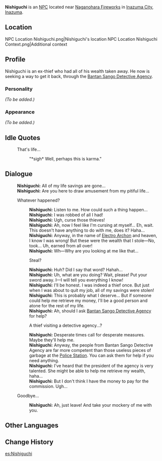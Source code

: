 {{Meta
<!-- Remove this template after adding the missing info -->
|missing_NPC_profile  = yes
}}
{{Character Infobox
|type             = NPC
|image            = NPC Nishiguchi.png
|region           = Inazuma
}}
'''Nishiguchi''' {{Lang|ja=西口}} is an [[NPC]] located near [[Naganohara Fireworks]] in [[Inazuma City]], [[Inazuma]].

==Location==
<gallery>
NPC Location Nishiguchi.png|Nishiguchi's location
NPC Location Nishiguchi Context.png|Additional context
</gallery>

==Profile==
<!-- detailed story/lore information goes here -->
Nishiguchi is an ex-thief who had all of his wealth taken away. He now is seeking a way to get it back, through the [[Bantan Sango Detective Agency]].

===Personality===
''(To be added.)''

===Appearance===
''(To be added.)''

==Idle Quotes==
{{Dialogue start}}
: {{DIcon|Idle}} That's life...
:: {{A|VO Nishiguchi 01.ogg}} "*sigh* Well, perhaps this is karma."
{{Dialogue end}}

==Dialogue==
{{Dialogue start}}
:'''Nishiguchi:''' All of my life savings are gone...
:'''Nishiguchi:''' Are you here to draw amusement from my pitiful life...
:{{DIcon}} Whatever happened?
::'''Nishiguchi:''' Listen to me. How could such a thing happen...
::'''Nishiguchi:''' I was robbed of all I had!
::'''Nishiguchi:''' Ugh, curse those thieves!
::'''Nishiguchi:''' Ah, now I feel like I'm cursing at myself... Eh, wait. This doesn't have anything to do with me, does it? Haha...
::'''Nishiguchi:''' Anyway, in the name of [[Electro Archon]] and heaven, I know I was wrong! But these were the wealth that I stole&mdash;No, took... Uh, earned from all over!
::'''Nishiguchi:''' Wh&mdash;Why are you looking at me like that...
::{{DIcon}} Steal?
::'''Nishiguchi:''' Huh? Did I say that word? Hahah...
::'''Nishiguchi:''' Uh, what are you doing? Wait, please! Put your sword away. I&mdash;I will tell you everything I know!
::'''Nishiguchi:''' I'll be honest. I was indeed a thief once. But just when I was about to quit my job, all of my savings were stolen!
::'''Nishiguchi:''' This is probably what I deserve... But if someone could help me retrieve my money, I'll be a good person and atone for the rest of my life.
::'''Nishiguchi:''' Ah, should I ask [[Bantan Sango Detective Agency]] for help?
::{{DIcon}} A thief visiting a detective agency...?
::'''Nishiguchi:''' Desperate times call for desperate measures. Maybe they'll help me.
::'''Nishiguchi:''' Anyway, the people from Bantan Sango Detective Agency are far more competent than those useless pieces of garbage at the [[Police Station]]. You can ask them for help if you need anything.
::'''Nishiguchi:''' I've heard that the president of the agency is very talented. She might be able to help me retrieve my wealth, haha...
::'''Nishiguchi:''' But I don't think I have the money to pay for the commission. Ugh...
:{{DIcon}} Goodbye...
::'''Nishiguchi:''' Ah, just leave! And take your mockery of me with you.
{{Dialogue end}}

==Other Languages==
{{Other Languages
|default_hidden = 1
|en      = Nishiguchi
|zhs     = 西口
|zhs_rm  = Xīkǒu
|zht     = 西口
|zht_rm  = Xīkǒu
|ja      = 西口
|ja_rm   = Nishiguchi
|ko      = 니시구치
|ko_rm   = Nisiguchi
|es      = Nishiguchi
|fr      = Nishiguchi
|ru      = Нисигути
|th      = Nishiguchi
|vi      = Nishiguchi
|de      = Nishiguchi
|id      = Nishiguchi
|pt      = Nishiguchi
|tr      = Nishiguchi
|it      = Nishiguchi
}}

==Change History==
{{Change History|2.0}}
<!--
==References==
{{Reflist}}-->

[[es:Nishiguchi]]